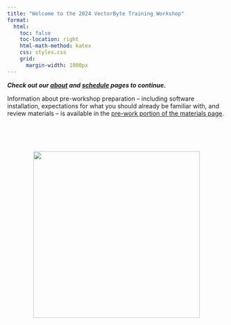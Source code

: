```yaml
---
title: "Welcome to the 2024 VectorByte Training Workshop"
format:
  html:
    toc: false
    toc-location: right
    html-math-method: katex
    css: styles.css
    grid:
      margin-width: 1000px
---
```




***Check out our [about](about.qmd) and [schedule](schedule2024.qmd) pages to continue.***

Information about pre-workshop preparation -- including software installation, expectations for what you should already be familiar with, and review materials -- is available in the [pre-work portion of the materials page](materials.html#pre-work-and-set-up).

<br> <br> <br>

<center>
[![](graphics/VectorByte-logo_lg.png){width="4in"}](https://www.vectorbyte.org)
<br>
</center>
